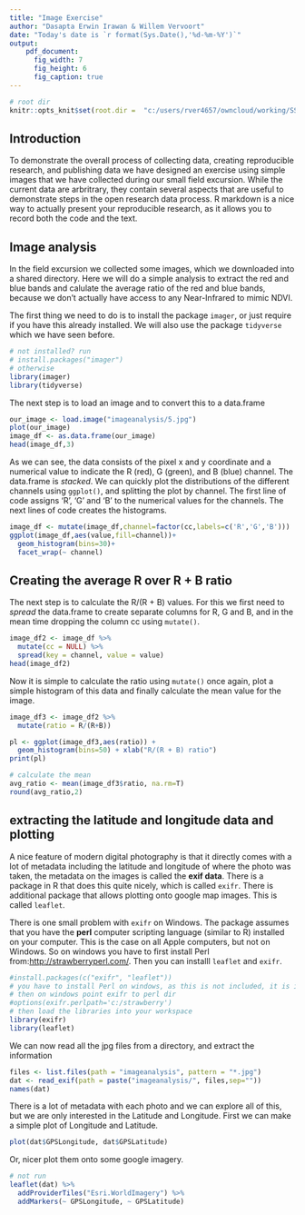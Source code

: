 ```yaml
---
title: "Image Exercise"
author: "Dasapta Erwin Irawan & Willem Vervoort"
date: "Today's date is `r format(Sys.Date(),'%d-%m-%Y')`"
output: 
    pdf_document:
      fig_width: 7
      fig_height: 6
      fig_caption: true
---
```


```r
# root dir
knitr::opts_knit$set(root.dir =  "c:/users/rver4657/owncloud/working/SSEAC/opendataworkshop2017/exercise")

```

## Introduction

To demonstrate the overall process of collecting data, creating reproducible research, and publishing data  we have designed an exercise using simple images that we have collected during our small field excursion. While the current data are arbritrary, they contain several aspects that are useful to demonstrate steps in the open research data process.
R markdown is a nice way to actually present your reproducible research, as it allows you to record both the code and the text.

## Image analysis
In the field excursion we collected some images, which we downloaded into a shared directory. Here we will do a simple analysis to extract the red and blue bands and calulate the average ratio of the red and blue bands, because we don't actually have access to any Near-Infrared to mimic NDVI.

The first thing we need to do is to install the package `imager`, or just require if you have this already installed. We will also use the package `tidyverse` which we have seen before.

```r
# not installed? run
# install.packages("imager")
# otherwise
library(imager)
library(tidyverse)

```

The next step is to load an image and to convert this to a data.frame

```r
our_image <- load.image("imageanalysis/5.jpg")
plot(our_image)
image_df <- as.data.frame(our_image)
head(image_df,3)
```

As we can see, the data consists of the pixel x and y coordinate and a numerical value to indicate the R (red), G (green), and B (blue) channel. The data.frame is *stacked*. We can quickly plot the distributions of the different channels using `ggplot()`, and splitting the plot by channel.
The first line of code assigns 'R', 'G' and 'B' to the numerical values for the channels. The next lines of code creates the histograms.

```r
image_df <- mutate(image_df,channel=factor(cc,labels=c('R','G','B')))
ggplot(image_df,aes(value,fill=channel))+
  geom_histogram(bins=30)+
  facet_wrap(~ channel)
```

## Creating the average R over R + B ratio

The next step is to calculate the R/(R + B) values. For this we first need to *spread* the data.frame to create separate columns for R, G and B, and in the mean time dropping the column cc using `mutate()`.  

```r
image_df2 <- image_df %>% 
  mutate(cc = NULL) %>%
  spread(key = channel, value = value)
head(image_df2)
```

Now it is simple to calculate the ratio using `mutate()` once again, plot a simple histogram of this data and finally calculate the mean value for the image.

```r
image_df3 <- image_df2 %>%
  mutate(ratio = R/(R+B))

pl <- ggplot(image_df3,aes(ratio)) +
  geom_histogram(bins=50) + xlab("R/(R + B) ratio")
print(pl)

# calculate the mean
avg_ratio <- mean(image_df3$ratio, na.rm=T)
round(avg_ratio,2)
```

## extracting the latitude and longitude data and plotting

A nice feature of modern digital photography is that it directly comes with a lot of metadata including the latitude and longitude of where the photo was taken, the metadata on the images is called the **exif data**. There is a package in R that does this quite nicely, which is called `exifr`. There is additional package that allows plotting onto google map images. This is called `leaflet`.

There is one small problem with `exifr` on Windows. The package assumes that you have the **perl** computer scripting language (similar to R) installed on your computer. This is the case on all Apple computers, but not on Windows. So on windows you have to first install Perl from:[http://strawberryperl.com/](http://strawberryperl.com/). 
Then you can installl `leaflet` and `exifr`.

```r
#install.packages(c("exifr", "leaflet"))
# you have to install Perl on windows, as this is not included, it is included on Apple
# then on windows point exifr to perl dir
#options(exifr.perlpath='c:/strawberry')
# then load the libraries into your workspace
library(exifr)
library(leaflet)
```

We can now read all the jpg files from a directory, and extract the information

```r
files <- list.files(path = "imageanalysis", pattern = "*.jpg")
dat <- read_exif(path = paste("imageanalysis/", files,sep=""))
names(dat)

```
There is a lot of metadata with each photo and we can explore all of this, but we are only interested in the Latitude and Longitude. First we can make a simple plot of Longitude and Latitude.

```r
plot(dat$GPSLongitude, dat$GPSLatitude)

```

Or, nicer plot them onto some google imagery.

```r
# not run
leaflet(dat) %>%
  addProviderTiles("Esri.WorldImagery") %>%
  addMarkers(~ GPSLongitude, ~ GPSLatitude)  
```